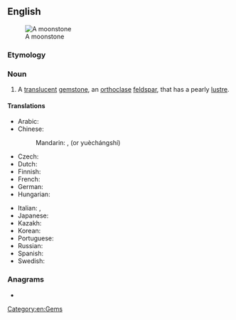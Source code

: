 ==English==
[[Image:MoonstoneGem.jpg|thumb|A moonstone]]

===Etymology===
{{compound|moon|stone|lang=en}}

===Noun===
{{wikipedia|moonstone (gemstone)}}
{{en-noun}}

# {{lb|en|mineral}} A [[translucent]] [[gemstone]], an [[orthoclase]] [[feldspar]], that has a pearly [[lustre]].

====Translations====
{{trans-top|translucent gemstone}}
* Arabic: {{t|ar|حَجَر اَلْقَمْر|m}}
* Chinese:
*: Mandarin: {{t+|cmn|月長石|sc=Hani}}, {{t+|cmn|月长石|tr=yuèzhǎngshí|sc=Hani}} (or yuèchángshí)
* Czech: {{t|cs|měsíček}}
* Dutch: {{t|nl|maansteen|m}}
* Finnish: {{t+|fi|kuukivi}}
* French: {{t+|fr|pierre de lune}}
* German: {{t+|de|Mondstein}}
* Hungarian: {{t+|hu|holdkő}}
{{trans-mid}}
* Italian: {{t|it|pietra di luna|f}}, {{t|it|lunaria|f}}
* Japanese: {{t|ja|月長石|tr=げっちょうせき, gecchouseki|sc=Jpan}}
* Kazakh: {{t|kk|айтас|sc=Cyrl}}
* Korean: {{t|ko|월장석(月長石)}}
* Portuguese: {{t|pt|pedra da Lua|f}}
* Russian: {{t|ru|лу́нный ка́мень|m}}
* Spanish: {{t|es|piedra de luna|f}}
* Swedish: {{t|sv|månsten}}
{{trans-bottom}}

===Anagrams===
* {{anagrams|en|monotones}}

[[Category:en:Gems]]